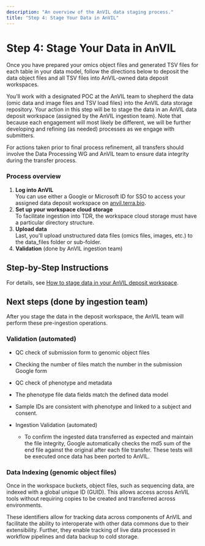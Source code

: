 ```yaml
---
description: "An overview of the AnVIL data staging process."
title: "Step 4: Stage Your Data in AnVIL"
---
```


# Step 4: Stage Your Data in AnVIL

<Alert icon={false} severity="info">
Once you have prepared your omics object files and generated TSV files for each table in your data model, follow the directions below to deposit the data object files and all TSV files into AnVIL-owned data deposit workspaces.
</Alert>

You’ll work with a designated POC at the AnVIL team to shepherd the data (omic data and image files and TSV load files) into the AnVIL data storage repository. Your action in this step will be to stage the data in an AnVIL data deposit workspace (assigned by the AnVIL ingestion team). Note that because each engagement will most likely be different, we will be further developing and refining (as needed) processes as we engage with submitters.

For actions taken prior to final process refinement, all transfers should involve the Data Processing WG and AnVIL team to ensure data integrity during the transfer process.   

### Process overview
1. **Log into AnVIL**    
You can use either a Google or Microsoft ID for SSO to access your assigned data deposit workspace on [anvil.terra.bio](https://anvil.terra.bio).   
2. **Set up your workspace cloud storage**      
To facilitate ingestion into TDR, the workspace cloud storage must have a particular directory structure.   
3. **Upload data**       
Last, you'll upload unstructured data files (omics files, images, etc.) to the data_files folder or sub-folder.   
4. **Validation** (done by AnVIL ingestion team)

## Step-by-Step Instructions
For details, see [How to stage data in your AnVIL deposit workspace](https://support.terra.bio/hc/en-us/articles/28970864241435-How-to-stage-data-in-an-AnVIL-deposit-workspace).

## Next steps (done by ingestion team)   
After you stage the data in the deposit workspace, the AnVIL team will perform these pre-ingestion operations. 

### Validation (automated)

- QC check of submission form to genomic object files 
 - Checking the number of files match the number in the submission Google form

- QC check of phenotype and metadata
 - The phenotype file data fields match the defined data model
 - Sample IDs are consistent with phenotype and linked to a subject and consent.

- Ingestion Validation (automated)
  - To confirm the ingested data transferred as expected and maintain the file integrity, Google automatically checks the md5 sum of the end file against the original after each file transfer. These tests will be executed once data has been ported to AnVIL.

### Data Indexing (genomic object files)

Once in the workspace buckets, object files, such as sequencing data, are indexed with a global unique ID (GUID). This allows access across AnVIL tools without requiring copies to be created and transferred across environments.

These identifiers allow for tracking data across components of AnVIL and facilitate the ability to interoperate with other data commons due to their extensibility. Further, they enable tracking of live data processed in workflow pipelines and data backup to cold storage.

